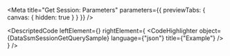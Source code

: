 
<Meta title="Get Session: Parameters" parameters={{ previewTabs: { canvas: { hidden: true } } }} />

<DescriptedCode
  leftElement={<DataSsmSessionGetQueryDesc />}
  rightElement={
    <CodeHighlighter
      object={DataSsmSessionGetQuerySample}
      language={"json"}
      title={"Example"}
    />
  }
/>
